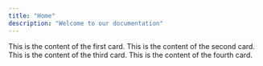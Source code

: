 ```yaml
---
title: "Home"
description: "Welcome to our documentation"
---
```


<CardGroup>
  <Card title="First Card" icon="square-1">
    This is the content of the first card.
  </Card>
  <Card title="Second Card" icon="square-2">
    This is the content of the second card.
  </Card>
  <Card title="Third Card" icon="square-3">
    This is the content of the third card.
  </Card>
  <Card title="Fourth Card" icon="square-4">
    This is the content of the fourth card.
  </Card>
</CardGroup>